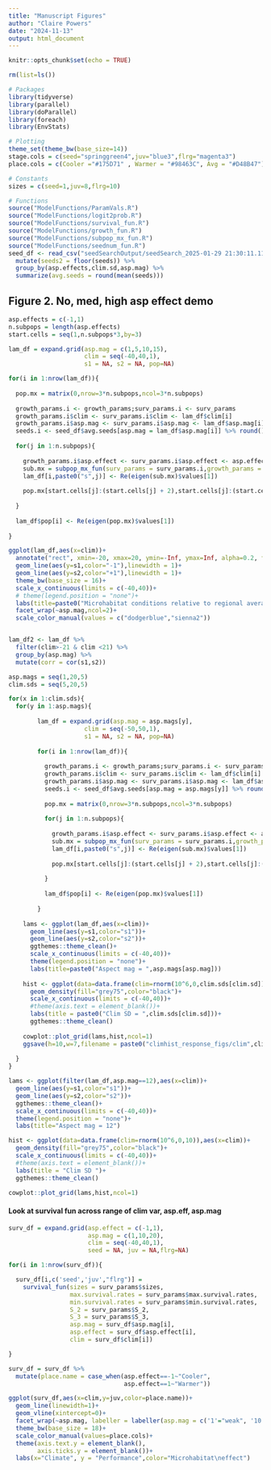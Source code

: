 ```yaml
---
title: "Manuscript Figures"
author: "Claire Powers"
date: "2024-11-13"
output: html_document
---
```


```r
knitr::opts_chunk$set(echo = TRUE)
```

```r
rm(list=ls())

# Packages
library(tidyverse)
library(parallel)
library(doParallel)
library(foreach)
library(EnvStats)

# Plotting
theme_set(theme_bw(base_size=14))
stage.cols = c(seed="springgreen4",juv="blue3",flrg="magenta3")
place.cols = c(Cooler ="#175D71" , Warmer = "#98463C", Avg = "#D48B47")

# Constants
sizes = c(seed=1,juv=8,flrg=10)

# Functions 
source("ModelFunctions/ParamVals.R")
source("ModelFunctions/logit2prob.R")
source("ModelFunctions/survival_fun.R")
source("ModelFunctions/growth_fun.R")
source("ModelFunctions/subpop_mx_fun.R")
source("ModelFunctions/seednum_fun.R")
seed_df <- read_csv("seedSearchOutput/seedSearch_2025-01-29 21:30:11.114866.csv") %>% 
  mutate(seeds2 = floor(seeds)) %>% 
  group_by(asp.effects,clim.sd,asp.mag) %>% 
  summarize(avg.seeds = round(mean(seeds)))
```

## Figure 2. No, med, high asp effect demo
```r

asp.effects = c(-1,1)
n.subpops = length(asp.effects)
start.cells = seq(1,n.subpops*3,by=3)

lam_df = expand.grid(asp.mag = c(1,5,10,15),
                     clim = seq(-40,40,1),
                     s1 = NA, s2 = NA, pop=NA)

for(i in 1:nrow(lam_df)){
  
  pop.mx = matrix(0,nrow=3*n.subpops,ncol=3*n.subpops)
  
  growth_params.i <- growth_params;surv_params.i <- surv_params
  growth_params.i$clim <- surv_params.i$clim <- lam_df$clim[i]
  growth_params.i$asp.mag <- surv_params.i$asp.mag <- lam_df$asp.mag[i]
  seeds.i <- seed_df$avg.seeds[asp.mag = lam_df$asp.mag[i]] %>% round()
  
  for(j in 1:n.subpops){
    
    growth_params.i$asp.effect <- surv_params.i$asp.effect <- asp.effects[j]
    sub.mx = subpop_mx_fun(surv_params = surv_params.i,growth_params = growth_params.i,seeds.in = seeds.i)
    lam_df[i,paste0("s",j)] <- Re(eigen(sub.mx)$values[1])
    
    pop.mx[start.cells[j]:(start.cells[j] + 2),start.cells[j]:(start.cells[j] + 2)] <- sub.mx
    
  }
  
  lam_df$pop[i] <- Re(eigen(pop.mx)$values[1])
  
}

ggplot(lam_df,aes(x=clim))+
  annotate("rect", xmin=-20, xmax=20, ymin=-Inf, ymax=Inf, alpha=0.2, fill="grey70")+
  geom_line(aes(y=s1,color="-1"),linewidth = 1)+
  geom_line(aes(y=s2,color="+1"),linewidth = 1)+
  theme_bw(base_size = 16)+
  scale_x_continuous(limits = c(-40,40))+
  # theme(legend.position = "none")+
  labs(title=paste0("Microhabitat conditions relative to regional average (0) = ",list(asp.effects)))+
  facet_wrap(~asp.mag,ncol=2)+
  scale_color_manual(values = c("dodgerblue","sienna2"))


lam_df2 <- lam_df %>% 
  filter(clim>-21 & clim <21) %>% 
  group_by(asp.mag) %>% 
  mutate(corr = cor(s1,s2))

asp.mags = seq(1,20,5)
clim.sds = seq(5,20,5)

for(x in 1:clim.sds){
  for(y in 1:asp.mags){
          
        lam_df = expand.grid(asp.mag = asp.mags[y],
                     clim = seq(-50,50,1),
                     s1 = NA, s2 = NA, pop=NA)
    
        for(i in 1:nrow(lam_df)){
      
          growth_params.i <- growth_params;surv_params.i <- surv_params
          growth_params.i$clim <- surv_params.i$clim <- lam_df$clim[i]
          growth_params.i$asp.mag <- surv_params.i$asp.mag <- lam_df$asp.mag[i]
          seeds.i <- seed_df$avg.seeds[asp.mag = asp.mags[y]] %>% round()
          
          pop.mx = matrix(0,nrow=3*n.subpops,ncol=3*n.subpops)
    
          for(j in 1:n.subpops){
            
            growth_params.i$asp.effect <- surv_params.i$asp.effect <- asp.effects[j]
            sub.mx = subpop_mx_fun(surv_params = surv_params.i,growth_params = growth_params.i,seeds.in = seeds.i)
            lam_df[i,paste0("s",j)] <- Re(eigen(sub.mx)$values[1])
            
            pop.mx[start.cells[j]:(start.cells[j] + 2),start.cells[j]:(start.cells[j] + 2)] <- sub.mx
            
          }
      
          lam_df$pop[i] <- Re(eigen(pop.mx)$values[1])
          
        }
    
    lams <- ggplot(lam_df,aes(x=clim))+
      geom_line(aes(y=s1,color="s1"))+
      geom_line(aes(y=s2,color="s2"))+
      ggthemes::theme_clean()+
      scale_x_continuous(limits = c(-40,40))+
      theme(legend.position = "none")+
      labs(title=paste0("Aspect mag = ",asp.mags[asp.mag]))
    
    hist <- ggplot(data=data.frame(clim=rnorm(10^6,0,clim.sds[clim.sd])),aes(x=clim))+
      geom_density(fill="grey75",color="black")+
      scale_x_continuous(limits = c(-40,40))+
      #theme(axis.text = element_blank())+
      labs(title = paste0("Clim SD = ",clim.sds[clim.sd]))+
      ggthemes::theme_clean()
    
    cowplot::plot_grid(lams,hist,ncol=1)
    ggsave(h=10,w=7,filename = paste0("climhist_response_figs/clim",clim.sds[clim.sd],"_hab",asp.mags[asp.mag],".png"))
    
  }
}

lams <- ggplot(filter(lam_df,asp.mag==12),aes(x=clim))+
  geom_line(aes(y=s1,color="s1"))+
  geom_line(aes(y=s2,color="s2"))+
  ggthemes::theme_clean()+
  scale_x_continuous(limits = c(-40,40))+
  theme(legend.position = "none")+
  labs(title="Aspect mag = 12")

hist <- ggplot(data=data.frame(clim=rnorm(10^6,0,10)),aes(x=clim))+
  geom_density(fill="grey75",color="black")+
  scale_x_continuous(limits = c(-40,40))+
  #theme(axis.text = element_blank())+
  labs(title = "Clim SD ")+
  ggthemes::theme_clean()

cowplot::plot_grid(lams,hist,ncol=1)
```


#### Look at survival fun across range of clim var, asp.eff, asp.mag ####
```r

surv_df = expand.grid(asp.effect = c(-1,1),
                      asp.mag = c(1,10,20),
                      clim = seq(-40,40,1),
                      seed = NA, juv = NA,flrg=NA)

for(i in 1:nrow(surv_df)){

  surv_df[i,c('seed','juv',"flrg")] =
    survival_fun(sizes = surv_params$sizes,
                 max.survival.rates = surv_params$max.survival.rates,
                 min.survival.rates = surv_params$min.survival.rates,
                 S_2 = surv_params$S_2,
                 S_3 = surv_params$S_3,
                 asp.mag = surv_df$asp.mag[i],
                 asp.effect = surv_df$asp.effect[i],
                 clim = surv_df$clim[i])

}

surv_df = surv_df %>%
  mutate(place.name = case_when(asp.effect==-1~"Cooler",
                                asp.effect==1~"Warmer"))

ggplot(surv_df,aes(x=clim,y=juv,color=place.name))+
  geom_line(linewidth=1)+
  geom_vline(xintercept=0)+
  facet_wrap(~asp.mag, labeller = labeller(asp.mag = c('1'="weak", '10' = "mid",'20' = 'strong'))) +
  theme_bw(base_size = 18)+
  scale_color_manual(values=place.cols)+
  theme(axis.text.y = element_blank(),
        axis.ticks.y = element_blank())+
  labs(x="Climate", y = "Performance",color="Microhabitat\neffect")

```



